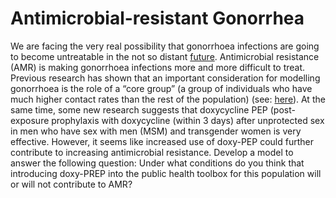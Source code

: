 # Antimicrobial-resistant Gonorrhea {.unlisted .unnumbered #ag2}

We are facing the very real possibility that gonorrhoea infections are going to become untreatable in the not so distant [future](https://www.ctvnews.ca/health/highly-resistant-gonorrhea-on-the-rise-in-canada-other-countries-world-health-organization-1.6492406). Antimicrobial resistance (AMR) is making gonorrhoea infections more and more difficult to treat. Previous research has shown that an important consideration for modelling gonorrhoea is the role of a “core group” (a group of individuals who have much higher contact rates than the rest of the population) (see: [here](https://www.ncbi.nlm.nih.gov/pmc/articles/PMC4760416/)). At the same time, some new research suggests that doxycycline PEP (post-exposure prophylaxis with doxycycline (within 3 days) after unprotected sex in men who have sex with men (MSM) and transgender women is very effective. However, it seems like increased use of doxy-PEP could further contribute to increasing antimicrobial resistance. Develop a model to answer the following question: Under what conditions do you think that introducing doxy-PREP into the public health toolbox for this population will or will not contribute to AMR?
